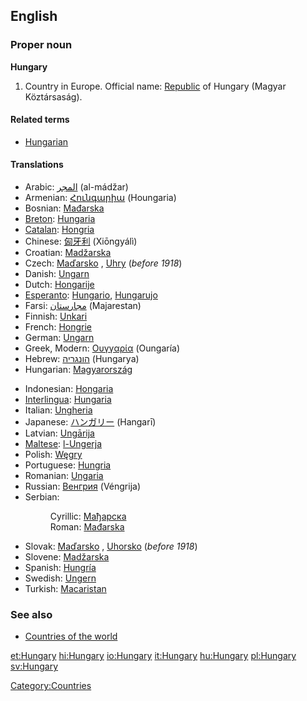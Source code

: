 ==English==
{{wikipedia}}
===Proper noun===
'''Hungary'''

# Country in Europe. Official name: [[Republic]] of Hungary (Magyar Köztársaság).

====Related terms====
*[[Hungarian]]

====Translations====
{{top}}
*Arabic: [[المجر]] (al-mádžar)
*Armenian: [[Հունգարիա]] (Houngaria)
*Bosnian: [[Mađarska]] {{f}}
*[[Breton]]: [[Hungaria]]
*[[Catalan]]: [[Hongria]]
*Chinese: [[匈牙利]] (Xiōngyálì)
*Croatian: [[Madžarska]]
*Czech: [[Maďarsko]] {{n}}, [[Uhry]] {{p}} (''before 1918'')
*Danish: [[Ungarn]]
*Dutch: [[Hongarije]] {{n}}
*[[Esperanto]]: [[Hungario]], [[Hungarujo]]
*Farsi: [[مجارستان]] (Majarestan)
*Finnish: [[Unkari]]
*French: [[Hongrie]] {{f}}
*German: [[Ungarn]] {{n}}
*Greek, Modern: [[Ουγγαρία]] (Oungaría) {{f}}
*Hebrew: [[הונגריה]] (Hungarya)
*Hungarian: [[Magyarország]]
{{mid}}
*Indonesian: [[Hongaria]]
*[[Interlingua]]: [[Hungaria]]
*Italian: [[Ungheria]] {{f}}
*Japanese: [[ハンガリー]] (Hangarī)
*Latvian: [[Ungārija]] {{f}}
*[[Maltese]]: [[l-Ungerja]]
*Polish: [[Węgry]] {{p}}
*Portuguese: [[Hungria]] {{f}}
*Romanian: [[Ungaria]] {{f}}
*Russian: [[Венгрия]] (Véngrija) {{f}}
*Serbian:
*:Cyrillic: [[Мађарска]] {{f}}
*:Roman: [[Mađarska]] {{f}}
*Slovak: [[Maďarsko]] {{n}}, [[Uhorsko]] {{n}} (''before 1918'')
*Slovene: [[Madžarska]] {{f}}
*Spanish: [[Hungría]] {{f}}
*Swedish: [[Ungern]]
*Turkish: [[Macaristan]]
{{bottom}}

===See also===
* [[Countries of the world]]

[[Category:Countries]]

[[et:Hungary]]
[[hi:Hungary]]
[[io:Hungary]]
[[it:Hungary]]
[[hu:Hungary]]
[[pl:Hungary]]
[[sv:Hungary]]